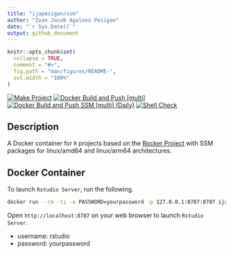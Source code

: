 ```yaml
---
title: "ijapesigan/ssm"
author: "Ivan Jacob Agaloos Pesigan"
date: "`r Sys.Date()`"
output: github_document
---
```


<!-- README.md is generated from .setup/readme/README.Rmd. Please edit that file -->

```r
knitr::opts_chunk$set(
  collapse = TRUE,
  comment = "#>",
  fig.path = "man/figures/README-",
  out.width = "100%"
)
```

<!-- badges: start -->
[![Make Project](https://github.com/ijapesigan/docker-ssm/actions/workflows/make.yml/badge.svg)](https://github.com/ijapesigan/docker-ssm/actions/workflows/make.yml)
[![Docker Build and Push [multi]](https://github.com/ijapesigan/docker-ssm/actions/workflows/docker-build-push-multi.yml/badge.svg)](https://github.com/ijapesigan/docker-ssm/actions/workflows/docker-build-push-multi.yml)
[![Docker Build and Push SSM [multi] (Daily)](https://github.com/ijapesigan/docker-ssm/actions/workflows/docker-build-push-daily-multi-ssm.yml/badge.svg)](https://github.com/ijapesigan/docker-ssm/actions/workflows/docker-build-push-daily-multi-ssm.yml)
[![Shell Check](https://github.com/ijapesigan/docker-ssm/actions/workflows/shellcheck.yml/badge.svg)](https://github.com/ijapesigan/docker-ssm/actions/workflows/shellcheck.yml)
<!-- badges: end -->

## Description

A Docker container for `R` projects based on the [Rocker Project](https://rocker-project.org/) with SSM packages for linux/amd64 and linux/arm64 architectures.

## Docker Container

To launch `Rstudio Server`, run the following.

```bash
docker run --rm -ti -e PASSWORD=yourpassword -p 127.0.0.1:8787:8787 ijapesigan/ssm:main
```

Open `http://localhost:8787` on your web browser to launch `Rstudio Server`.

- username: rstudio
- password: yourpassword
